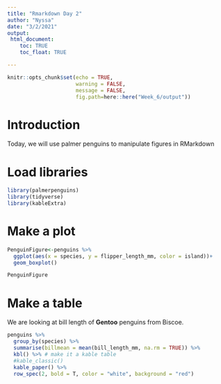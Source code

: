 ```yaml
---
title: "Rmarkdown Day 2"
author: "Nyssa"
date: "3/2/2021"
output: 
 html_document:
    toc: TRUE
    toc_float: TRUE

---
```


```r
knitr::opts_chunk$set(echo = TRUE,
                      warning = FALSE,
                      message = FALSE,
                      fig.path=here::here("Week_6/output"))
```

# Introduction

Today, we will use palmer penguins to manipulate figures in RMarkdown

# Load libraries

```r
library(palmerpenguins)
library(tidyverse)
library(kableExtra)
```

# Make a plot  

```r
PenguinFigure<-penguins %>%
  ggplot(aes(x = species, y = flipper_length_mm, color = island))+
  geom_boxplot()

PenguinFigure
```

# Make a table

We are looking at bill length of  **Gentoo** penguins from Biscoe.

```r
penguins %>%
  group_by(species) %>%
  summarise(billmean = mean(bill_length_mm, na.rm = TRUE)) %>%
  kbl() %>% # make it a kable table
  #kable_classic()
  kable_paper() %>%
  row_spec(2, bold = T, color = "white", background = "red")
```



